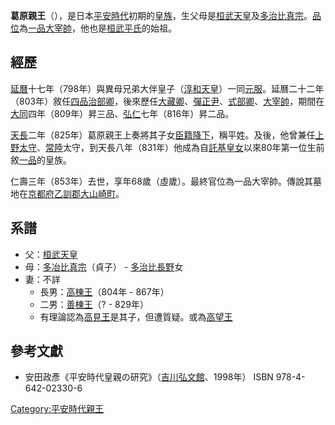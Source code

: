 {{東亞男性歷史人物
|名稱 =葛原親王
|圖片名稱 =Prince Kazurawara.jpg
|圖片大小 =220px
|圖片說明 =葛原親王　《前賢故實》
|身份 =日本[[親王_(東亞)|親王]]
|國家 =[[日本|大和王朝]]
|時代 =[[平安時代|平安時代]]初期
|姓 =（無）
|名 =葛原
|封爵 =一品[[親王|親王]]
|出生日期 =[[延曆|延曆]]五年十一月初七（{{birth date|786|12|1}}）
|出生日期 ={{JPN}}・[[山城國|山城國]]
|逝世日期 =[[仁壽_(日本)|仁壽]]三年六月初四（{{death date and age|853|7|13|786|12|1}}）
|逝世地點 ={{JPN}}・[[山城國|山城國]]
|墓葬 ={{JPN}}[[京都府|京都府]][[乙訓郡|乙訓郡]][[大山崎町|大山崎町]]（傳說）
|法號 =龍華院殿清雲入道
|父親 = [[桓武天皇|桓武天皇]]
|母親 = [[多治比真宗|多治比真宗]]（貞子）（[[多治比長野|多治比長野]]女）
|異母兄弟 =[[平城天皇|平城天皇]]、[[嵯峨天皇|嵯峨天皇]]、[[淳和天皇|淳和天皇]]、[[伊予親王|伊予親王]]、[[佐味親王|佐味親王]]、[[萬多親王|萬多親王]]、[[賀陽親王|賀陽親王]]、[[大野親王|大野親王]]、[[葛井親王|葛井親王]]、[[仲野親王|仲野親王]]、[[明日香親王|明日香親王]]、[[坂本親王|坂本親王]]、[[太田親王|太田親王]]、[[長岡岡成|長岡岡成]]、[[良岑安世|良岑安世]]
|異母姊妹 =[[高志內親王|高志內親王]]、[[朝原內親王|朝原內親王]]、[[因幡內親王|因幡內親王]]、[[安濃內親王|安濃內親王]]、[[賀樂內親王|賀樂內親王]]、[[菅原內親王|菅原內親王]]、[[大宅內親王|大宅內親王]]、[[高津內親王|高津內親王]]、[[春日內親王|春日內親王]]、[[安勅內親王|安勅內親王]]、[[大井內親王|大井內親王]]、[[紀內親王|紀內親王]]、[[善原內親王|善原內親王]]、[[甘南美內親王|甘南美內親王]]、[[伊都內親王|伊都內親王]]、[[滋野內親王|滋野內親王]]、[[池上內親王|池上內親王]]、[[駿河內親王|駿河內親王]]、[[布勢內親王|布勢內親王]]
|經歷 =[[治部省|治部卿]]、[[大宰帥|大宰帥]]
|妻 =[[藤原真子|藤原真子]]（[[藤原道雄|藤原道雄]]女）、[[照玉姬|照玉姬]]、[[土佐大目泰福代|土佐大目泰福代]]女、[[藤原長良|藤原長良]]女
|子 =[[平高棟|高棟王]]、[[平善棟|善棟王]]、[[高見王|高見王]]？
}}
{{Japanese|japanese=葛原親王|kana=かずらわらしんのう|romaji=Kazurawara shin nō}}
'''葛原親王'''（{{bd|786年|12月1日|853年|7月13日}}），是日本[[平安時代|平安時代]]初期的[[皇族|皇族]]，生父母是[[桓武天皇|桓武天皇]]及[[多治比真宗|多治比真宗]]。[[品位|品位]]為[[一品親王|一品]][[大宰帥|大宰帥]]，他也是[[平氏|桓武平氏]]的始祖。

== 經歷 ==
[[延曆|延曆]]十七年（798年）與異母兄弟大伴皇子（[[淳和天皇|淳和天皇]]）一同[[元服|元服]]。延曆二十二年（803年）敘任[[品位_(位階)|四品]][[治部省|治部卿]]，後來歷任[[大藏省|大藏卿]]、[[彈正尹|彈正尹]]、[[式部省|式部卿]]、[[大宰帥|大宰帥]]，期間在[[大同_(平城天皇)|大同]]四年（809年）昇三品、[[弘仁|弘仁]]七年（816年）昇二品。

[[天長|天長]]二年（825年）葛原親王上奏將其子女[[臣籍降下|臣籍降下]]，稱平姓。及後，他曾兼任[[上野國|上野]][[國司|太守]]、[[常陸國|常陸]]太守，到天長八年（831年）他成為自[[託基皇女|託基皇女]]以來80年第一位生前敘[[一品親王|一品]]的皇族。

仁壽三年（853年）去世，享年68歲（虛歲）。最終官位為一品大宰帥。傳說其墓地在[[京都府|京都府]][[乙訓郡|乙訓郡]][[大山崎町|大山崎町]]。

== 系譜 ==
* 父：[[桓武天皇|桓武天皇]]
* 母：[[多冶比真宗|多冶比真宗]]（貞子） - [[多治比長野|多治比長野]]女
* 妻：不詳
** 長男：[[平高棟|高棟王]]（804年 - 867年）
** 二男：[[平善棟|善棟王]]（? - 829年）
** 有理論認為[[高見王|高見王]]是其子，但遭質疑。或為[[平高望|高望王]]

{{皇室平安初期}}

== 參考文獻 ==
* 安田政彥《平安時代皇親の研究》（[[吉川弘文館|吉川弘文館]]、1998年） ISBN 978-4-642-02330-6

[[Category:平安時代親王|Category:平安時代親王]]